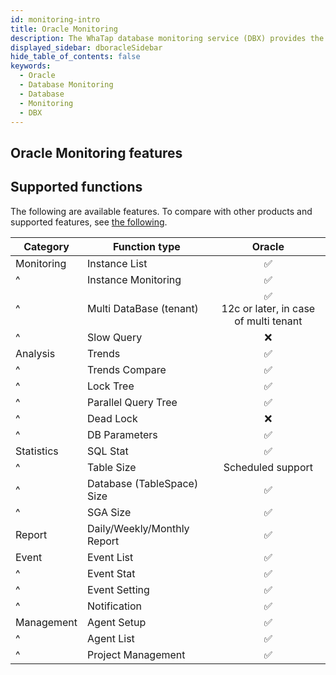 ```yaml
---
id: monitoring-intro
title: Oracle Monitoring
description: The WhaTap database monitoring service (DBX) provides the performance monitoring service by collecting data based on queries.
displayed_sidebar: dboracleSidebar
hide_table_of_contents: false
keywords:
  - Oracle
  - Database Monitoring
  - Database
  - Monitoring
  - DBX
---
```



<Dbintroductiondesc />

## Oracle Monitoring features

<CommonCont />


<Dbspecification />

## Supported functions

The following are available features. To compare with other products and supported features, see [the following](../support-env#compare-db).

| Category   | Function type                                 |                                   Oracle                                  |
| ---------- | --------------------------------------------- | :-----------------------------------------------------------------------: |
| Monitoring | Instance List                                 |                      <span class='emoji-ok'>✅</span>                      |
| ^          | Instance Monitoring                           |                      <span class='emoji-ok'>✅</span>                      |
| ^          | Multi DataBase (tenant)    | <span class='emoji-ok'>✅</span><br/>12c or later, in case of multi tenant |
| ^          | Slow Query                                    |                      <span class='emoji-no'>❌</span>                      |
| Analysis   | Trends                                        |                      <span class='emoji-ok'>✅</span>                      |
| ^          | Trends Compare                                |                      <span class='emoji-ok'>✅</span>                      |
| ^          | Lock Tree                                     |                      <span class='emoji-ok'>✅</span>                      |
| ^          | Parallel Query Tree                           |                      <span class='emoji-ok'>✅</span>                      |
| ^          | Dead Lock                                     |                      <span class='emoji-no'>❌</span>                      |
| ^          | DB Parameters                                 |                      <span class='emoji-ok'>✅</span>                      |
| Statistics | SQL Stat                                      |                      <span class='emoji-ok'>✅</span>                      |
| ^          | Table Size                                    |                             Scheduled support                             |
| ^          | Database (TableSpace) Size |                      <span class='emoji-ok'>✅</span>                      |
| ^          | SGA Size                                      |                      <span class='emoji-ok'>✅</span>                      |
| Report     | Daily/Weekly/Monthly Report                   |                      <span class='emoji-ok'>✅</span>                      |
| Event      | Event List                                    |                      <span class='emoji-ok'>✅</span>                      |
| ^          | Event Stat                                    |                      <span class='emoji-ok'>✅</span>                      |
| ^          | Event Setting                                 |                      <span class='emoji-ok'>✅</span>                      |
| ^          | Notification                                  |                      <span class='emoji-ok'>✅</span>                      |
| Management | Agent Setup                                   |                      <span class='emoji-ok'>✅</span>                      |
| ^          | Agent List                                    |                      <span class='emoji-ok'>✅</span>                      |
| ^          | Project Management                            |                      <span class='emoji-ok'>✅</span>                      |
